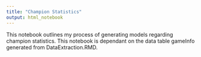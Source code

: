 ```yaml
---
title: "Champion Statistics"
output: html_notebook
---
```


This notebook outlines my process of generating models regarding champion statistics. This notebook is dependant on the data table gameInfo generated from DataExtraction.RMD.